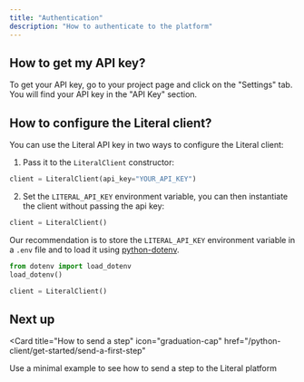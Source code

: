 ```yaml
---
title: "Authentication"
description: "How to authenticate to the platform"
---
```


## How to get my API key?

To get your API key, go to your project page and click on the "Settings" tab. You will find your API key in the "API Key" section.

## How to configure the Literal client?

You can use the Literal API key in two ways to configure the Literal client:

1. Pass it to the `LiteralClient` constructor:

```python
client = LiteralClient(api_key="YOUR_API_KEY")
```

2. Set the `LITERAL_API_KEY` environment variable, you can then instantiate the client without passing the api key:

```python
client = LiteralClient()
```

Our recommendation is to store the `LITERAL_API_KEY` environment variable in a `.env` file and to load it using [python-dotenv](https://pypi.org/project/python-dotenv/).

```python
from dotenv import load_dotenv
load_dotenv()

client = LiteralClient()
```

## Next up

<Card
  title="How to send a step"
  icon="graduation-cap"
  href="/python-client/get-started/send-a-first-step"
>
  Use a minimal example to see how to send a step to the Literal platform
</Card>
````
